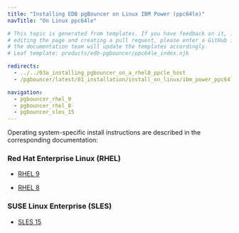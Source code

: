 ```yaml
---
title: "Installing EDB pgBouncer on Linux IBM Power (ppc64le)"
navTitle: "On Linux ppc64le"

# This topic is generated from templates. If you have feedback on it, instead of
# editing the page and creating a pull request, please enter a GitHub issue and
# the documentation team will update the templates accordingly.
# Leaf template: products/edb-pgbouncer/ppc64le_index.njk

redirects:
  - ../../03a_installing_pgbouncer_on_a_rhel8_ppcle_host
  - /pgbouncer/latest/01_installation/install_on_linux/ibm_power_ppc64le/

navigation:
  - pgbouncer_rhel_9
  - pgbouncer_rhel_8
  - pgbouncer_sles_15
---
```


Operating system-specific install instructions are described in the corresponding documentation:

### Red Hat Enterprise Linux (RHEL)

- [RHEL 9](pgbouncer_rhel_9)

- [RHEL 8](pgbouncer_rhel_8)

### SUSE Linux Enterprise (SLES)

- [SLES 15](pgbouncer_sles_15)
